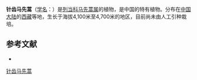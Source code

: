 {{Speciesbox
| name = 针齿马先蒿
| status = 
| status_system = 
| image =
| genus = Pedicularis
| species = subulatidens
| authority = Tsoong
}}

'''针齿马先蒿'''（[[学名|学名]]：{{lang|la|''Pedicularis subulatidens''}}）是[[列当科|列当科]][[马先蒿属|马先蒿属]]的植物，是中国的特有植物。分布在[[中国大陆|中国大陆]]的[[西藏|西藏]]等地，生长于海拔4,100米至4,700米的地区，目前尚未由人工引种栽培。

== 参考文献 ==
<div class="references-small">
* {{cite web| url =http://www.bioinfo.cn/db05/KmzwSpecies.php?action=view&id=21484| title =针齿马先蒿| work =《中国高等植物数据库全库》| publisher =中国科学院微生物研究所| author =昆明植物研究所| accessdate =2009-02-25| deadurl =yes| archiveurl =https://web.archive.org/web/20160305031454/http://www.bioinfo.cn/db05/KmzwSpecies.php?action=view&id=21484| archivedate =2016-03-05}}
</div>
{{Taxonbar|from=Q15231206}}

[[Category:马先蒿属|针齿马先蒿]]


{{植物小作品}}
